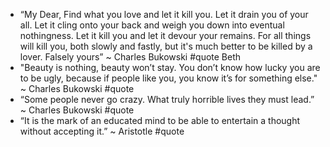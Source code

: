 - “My Dear, Find what you love and let it kill you. Let it drain you of your all. Let it cling onto your back and weigh you down into eventual nothingness. Let it kill you and let it devour your remains. For all things will kill you, both slowly and fastly, but it's much better to be killed by a lover. Falsely yours” ~ Charles Bukowski #quote Beth
- "Beauty is nothing, beauty won’t stay. You don’t know how lucky you are to be ugly, because if people like you, you know it’s for something else." ~ Charles Bukowski #quote 
- “Some people never go crazy. What truly horrible lives they must lead.” ~ Charles Bukowski #quote
- “It is the mark of an educated mind to be able to entertain a thought without accepting it.” ~ Aristotle #quote
